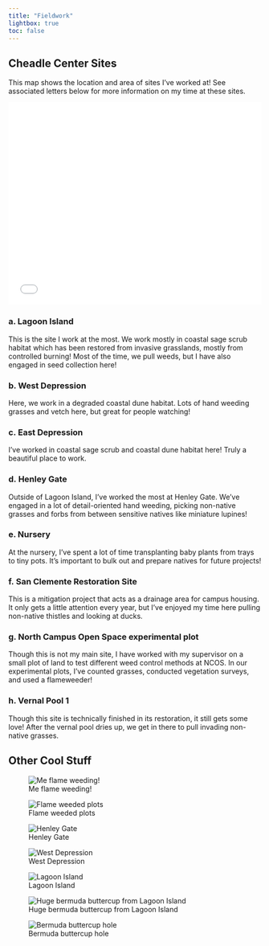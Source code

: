 ```yaml
---
title: "Fieldwork"
lightbox: true
toc: false
---
```


## Cheadle Center Sites

This map shows the location and area of sites I've worked at! See associated letters below for more information on my time at these sites.

```{=html}
<style>.embed-container {position: relative; padding-bottom: 80%; height: 0; max-width: 100%;} .embed-container iframe, .embed-container object, .embed-container iframe{position: absolute; top: 0; left: 0; width: 100%; height: 100%;} small{position: absolute; z-index: 40; bottom: 0; margin-bottom: -15px;}</style><div class="embed-container"><iframe width="500" height="400" frameborder="0" scrolling="no" marginheight="0" marginwidth="0" title="CCBER sites I work at" src="//ucsb.maps.arcgis.com/apps/Embed/index.html?webmap=d58c800acd294870b006274d8911f88f&extent=-119.8869,34.4083,-119.8616,34.4187&zoom=true&previewImage=false&scale=true&disable_scroll=true&theme=light"></iframe></div>
```

### a. Lagoon Island

This is the site I work at the most. We work mostly in coastal sage scrub habitat which has been restored from invasive grasslands, mostly from controlled burning! Most of the time, we pull weeds, but I have also engaged in seed collection here!

### b. West Depression

Here, we work in a degraded coastal dune habitat. Lots of hand weeding grasses and vetch here, but great for people watching!

### c. East Depression

I've worked in coastal sage scrub and coastal dune habitat here! Truly a beautiful place to work.

### d. Henley Gate

Outside of Lagoon Island, I've worked the most at Henley Gate. We've engaged in a lot of detail-oriented hand weeding, picking non-native grasses and forbs from between sensitive natives like miniature lupines!

### e. Nursery

At the nursery, I've spent a lot of time transplanting baby plants from trays to tiny pots. It's important to bulk out and prepare natives for future projects!

### f. San Clemente Restoration Site

This is a mitigation project that acts as a drainage area for campus housing. It only gets a little attention every year, but I've enjoyed my time here pulling non-native thistles and looking at ducks.

### g. North Campus Open Space experimental plot

Though this is not my main site, I have worked with my supervisor on a small plot of land to test different weed control methods at NCOS. In our experimental plots, I've counted grasses, conducted vegetation surveys, and used a flameweeder!

### h. Vernal Pool 1

Though this site is technically finished in its restoration, it still gets some love! After the vernal pool dries up, we get in there to pull invading non-native grasses.

## Other Cool Stuff

::: {layout-ncol="2"}
![Me flame weeding!](images/PXL_20240227_215124531.jpg){group="cool"}

![Flame weeded plots](images/20240227_141110.jpg){group="cool"}
:::

::: {layout-ncol="3"}
![Henley Gate](images/bereal-2024-03-12-0220-01.jpeg){group="cool"}

![West Depression](images/20240521_143913.jpg){group="cool"}

![Lagoon Island](images/20240520_141623-01.jpg){group="cool"}
:::

::: {layout-ncol="2"}
![Huge bermuda buttercup from Lagoon Island](images/PXL_20240314_221742322.jpg){group="cool"}

![Bermuda buttercup hole](images/20240314_151119.jpg){group="cool"}
:::
